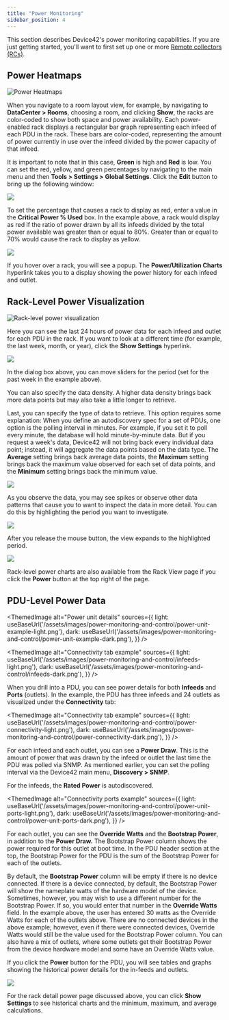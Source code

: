 ```yaml
---
title: "Power Monitoring"
sidebar_position: 4
---
```



This section describes Device42's power monitoring capabilities. If you are just getting started, you'll want to first set up one or more [Remote collectors (RCs)](auto-discovery/remote-collector-rc.mdx).

## Power Heatmaps

![Power Heatmaps](/assets/images/media_1424599764800.png)

When you navigate to a room layout view, for example, by navigating to **DataCenter > Rooms**, choosing a room, and clicking **Show**, the racks are color-coded to show both space and power availability. Each power-enabled rack displays a rectangular bar graph representing each infeed of each PDU in the rack. These bars are color-coded, representing the amount of power currently in use over the infeed divided by the power capacity of that infeed.

It is important to note that in this case, **Green** is high and **Red** is low. You can set the red, yellow, and green percentages by navigating to the main menu and then **Tools > Settings > Global Settings**. Click the **Edit** button to bring up the following window:

![](/assets/images/media_1424600310591.png)

To set the percentage that causes a rack to display as red, enter a value in the **Critical Power % Used** box. In the example above, a rack would display as red if the ratio of power drawn by all its infeeds divided by the total power available was greater than or equal to 80%. Greater than or equal to 70% would cause the rack to display as yellow.

![](/assets/images/media_1424600582457.png)

If you hover over a rack, you will see a popup. The **Power/Utilization Charts** hyperlink takes you to a display showing the power history for each infeed and outlet.

## Rack-Level Power Visualization

![Rack-level power visualization](/assets/images/media_1416079634123.png)

Here you can see the last 24 hours of power data for each infeed and outlet for each PDU in the rack. If you want to look at a different time (for example, the last week, month, or year), click the **Show Settings** hyperlink.

![](/assets/images/media_1415393982492.png)

In the dialog box above, you can move sliders for the period (set for the past week in the example above).

You can also specify the data density. A higher data density brings back more data points but may also take a little longer to retrieve.

Last, you can specify the type of data to retrieve. This option requires some explanation: When you define an autodiscovery spec for a set of PDUs, one option is the polling interval in minutes. For example, if you set it to poll every minute, the database will hold minute-by-minute data. But if you request a week's data, Device42 will not bring back every individual data point; instead, it will aggregate the data points based on the data type. The **Average** setting brings back average data points, the **Maximum** setting brings back the maximum value observed for each set of data points, and the **Minimum** setting brings back the minimum value.

![](/assets/images/media_1416079778471.png)

As you observe the data, you may see spikes or observe other data patterns that cause you to want to inspect the data in more detail. You can do this by highlighting the period you want to investigate.

![](/assets/images/media_1416079871175.png)

After you release the mouse button, the view expands to the highlighted period.

![](/assets/images/media_1416079930654.png)

Rack-level power charts are also available from the Rack View page if you click the **Power** button at the top right of the page.

## PDU-Level Power Data

<ThemedImage
  alt="Power unit details"
  sources={{
    light: useBaseUrl('/assets/images/power-monitoring-and-control/power-unit-example-light.png'),
    dark: useBaseUrl('/assets/images/power-monitoring-and-control/power-unit-example-dark.png'),
  }}
/>

<ThemedImage
  alt="Connectivity tab example"
  sources={{
    light: useBaseUrl('/assets/images/power-monitoring-and-control/infeeds-light.png'),
    dark: useBaseUrl('/assets/images/power-monitoring-and-control/infeeds-dark.png'),
  }}
/>

When you drill into a PDU, you can see power details for both **Infeeds** and **Ports** (outlets). In the example, the PDU has three infeeds and 24 outlets as visualized under the **Connectivity** tab:

<ThemedImage
  alt="Connectivity tab example"
  sources={{
    light: useBaseUrl('/assets/images/power-monitoring-and-control/power-connectivity-light.png'),
    dark: useBaseUrl('/assets/images/power-monitoring-and-control/power-connectivity-dark.png'),
  }}
/>

For each infeed and each outlet, you can see a **Power Draw**. This is the amount of power that was drawn by the infeed or outlet the last time the PDU was polled via SNMP. As mentioned earlier, you can set the polling interval via the Device42 main menu, **Discovery > SNMP**.

For the infeeds, the **Rated Power** is autodiscovered.

<ThemedImage
  alt="Connectivity ports example"
  sources={{
    light: useBaseUrl('/assets/images/power-monitoring-and-control/power-unit-ports-light.png'),
    dark: useBaseUrl('/assets/images/power-monitoring-and-control/power-unit-ports-dark.png'),
  }}
/>

For each outlet, you can see the **Override Watts** and the **Bootstrap Power**, in addition to the **Power Draw.** The Bootstrap Power column shows the power required for this outlet at boot time. In the PDU header section at the top, the Bootstrap Power for the PDU is the sum of the Bootstrap Power for each of the outlets.

By default, the **Bootstrap Power** column will be empty if there is no device connected. If there is a device connected, by default, the Bootstrap Power will show the nameplate watts of the hardware model of the device. Sometimes, however, you may wish to use a different number for the Bootstrap Power. If so, you would enter that number in the **Override Watts** field. In the example above, the user has entered 30 watts as the Override Watts for each of the outlets above. There are no connected devices in the above example; however, even if there were connected devices, Override Watts would still be the value used for the Bootstrap Power column. You can also have a mix of outlets, where some outlets get their Bootstrap Power from the device hardware model and some have an Override Watts value.

If you click the **Power** button for the PDU, you will see tables and graphs showing the historical power details for the in-feeds and outlets.

![](/assets/images/media_1416823791271.png)

For the rack detail power page discussed above, you can click **Show Settings** to see historical charts and the minimum, maximum, and average calculations.
